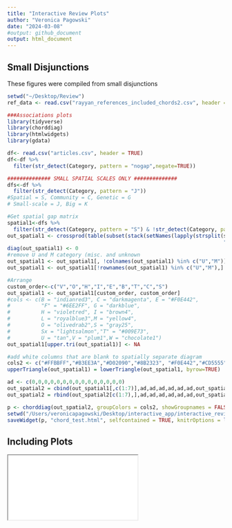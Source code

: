 ```yaml
---
title: "Interactive Review Plots"
author: "Veronica Pagowski"
date: "2024-03-08"
#output: github_document 
output: html_document
---
```


## Small Disjunctions

These figures were compiled from small disjunctions


```r
setwd("~/Desktop/Review")
ref_data <- read.csv("rayyan_references_included_chords2.csv", header = TRUE)

###Associations plots
library(tidyverse)
library(chorddiag)
library(htmlwidgets)
library(gdata)

df<- read.csv("articles.csv", header = TRUE)
df<-df %>% 
  filter(str_detect(Category, pattern = "nogap",negate=TRUE))

############## SMALL SPATIAL SCALES ONLY ##############
dfs<-df %>% 
  filter(str_detect(Category, pattern = "J"))
#Spatial = S, Community = C, Genetic = G
# Small-scale = J, Big = K

#Get spatial gap matrix
spatial1<-dfs %>% 
  filter(str_detect(Category, pattern = "S") & !str_detect(Category, pattern = "G"))
out_spatial1 <- crossprod(table(subset(stack(setNames(lapply(strsplit(spatial1$Category, 
                                                                      "[][]|,\\s*"), trimws), spatial1$Id))[2:1], nzchar(values))))
diag(out_spatial1) <- 0
#remove U and M category (misc. and unknown
out_spatial1 <- out_spatial1[, !colnames(out_spatial1) %in% c("U","M")] 
out_spatial1 <- out_spatial1[!rownames(out_spatial1) %in% c("U","M"),]

#Arrange 
custom_order<-c("V","O","H","I","E","B","T","C","S")
out_spatial1 <- out_spatial1[custom_order, custom_order]
#cols <- c(B = "indianred3", C = "darkmagenta", E = "#F0E442",
#          "F" = "#6EE2FF", G = "darkblue",
#          H = "violetred", I = "brown4",
#          L = "royalblue3",M = "yellow4",
#          O = "olivedrab2",S = "gray25",
#          Sx = "lightsalmon","T" = "#009E73",
#          U = "tan",V = "plum1",W = "chocolate1")
out_spatial1[upper.tri(out_spatial1)] <- NA

#add white columns that are blank to spatially separate diagram
cols2 <- c("#FFBBFF","#B3EE3A","#D02090","#8B2323", "#F0E442","#CD5555", "#009E73","white","white","white","white","white","white","#8B008B","#404040","white","white","white","white","white","white")
upperTriangle(out_spatial1) = lowerTriangle(out_spatial1, byrow=TRUE)

ad <- c(0,0,0,0,0,0,0,0,0,0,0,0,0,0,0)
out_spatial2 = cbind(out_spatial1[,c(1:7)],ad,ad,ad,ad,ad,ad,out_spatial1[,c(8:9)],ad,ad,ad,ad,ad,ad)
out_spatial2 = rbind(out_spatial2[c(1:7),],ad,ad,ad,ad,ad,ad,out_spatial2[c(8:9),],ad,ad,ad,ad,ad,ad)

p <- chorddiag(out_spatial2, groupColors = cols2, showGroupnames = FALSE,groupPadding = 2,showTooltips = FALSE,tickInterval=10,ticklabelFontsize=0)
setwd("/Users/veronicapagowski/Desktop/interactive_app/interactive_review")
saveWidget(p, "chord_test.html", selfcontained = TRUE, knitrOptions = list())

```

## Including Plots
<iframe src="/Users/veronicapagowski/Desktop/interactive_app/interactive_review/chord_test.html" allowfullscreen> <iframe>

```r

htmltools::tags$iframe(src="/Users/veronicapagowski/Desktop/interactive_app/interactive_review/chord_test.html",
    width="100%", 
    height="400",
    scrolling="no", 
    seamless="seamless", 
    frameBorder="0")

```

